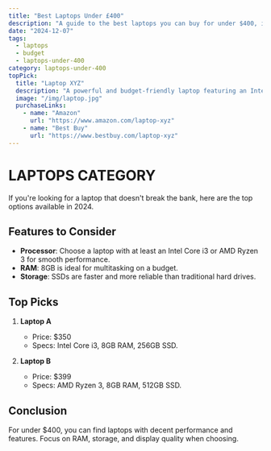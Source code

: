 ```yaml
---
title: "Best Laptops Under £400"
description: "A guide to the best laptops you can buy for under $400, including features and specs."
date: "2024-12-07"
tags:
  - laptops
  - budget
  - laptops-under-400
category: laptops-under-400
topPick:
  title: "Laptop XYZ"
  description: "A powerful and budget-friendly laptop featuring an Intel Core i5 processor, 8GB RAM, and 256GB SSD."
  image: "/img/laptop.jpg"
  purchaseLinks:
    - name: "Amazon"
      url: "https://www.amazon.com/laptop-xyz"
    - name: "Best Buy"
      url: "https://www.bestbuy.com/laptop-xyz"
---
```


# LAPTOPS CATEGORY

If you're looking for a laptop that doesn't break the bank, here are the top options available in 2024.

## Features to Consider

- **Processor**: Choose a laptop with at least an Intel Core i3 or AMD Ryzen 3 for smooth performance.
- **RAM**: 8GB is ideal for multitasking on a budget.
- **Storage**: SSDs are faster and more reliable than traditional hard drives.

## Top Picks

1. **Laptop A**

   - Price: $350
   - Specs: Intel Core i3, 8GB RAM, 256GB SSD.

2. **Laptop B**
   - Price: $399
   - Specs: AMD Ryzen 3, 8GB RAM, 512GB SSD.

## Conclusion

For under $400, you can find laptops with decent performance and features. Focus on RAM, storage, and display quality when choosing.
